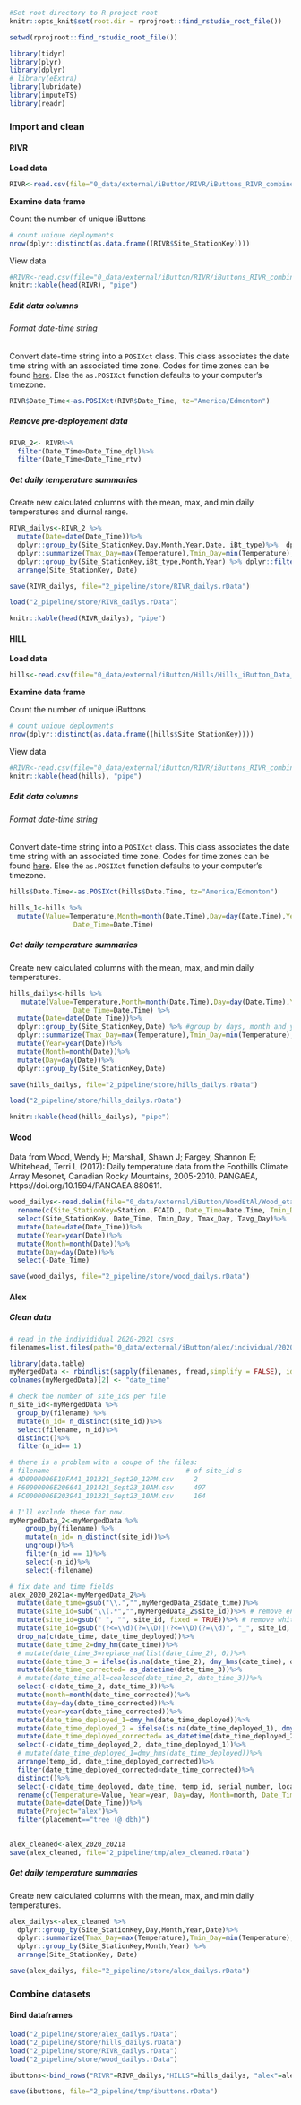 ```r
#Set root directory to R project root
knitr::opts_knit$set(root.dir = rprojroot::find_rstudio_root_file())

setwd(rprojroot::find_rstudio_root_file())
``` 

```r
library(tidyr)
library(plyr)
library(dplyr)
# library(eExtra)
library(lubridate)
library(imputeTS)
library(readr)
```

### Import and clean {.unnumbered}

#### RIVR {.unnumbered}

**Load data**

```r
RIVR<-read.csv(file="0_data/external/iButton/RIVR/iButtons_RIVR_combined_April7_2022_no_extremes.csv")
```

**Examine data frame**

Count the number of unique iButtons

```r
# count unique deployments
nrow(dplyr::distinct(as.data.frame((RIVR$Site_StationKey))))
```

View data

```r
#RIVR<-read.csv(file="0_data/external/iButton/RIVR/iButtons_RIVR_combined_April7_2022_no_extremes.csv")
knitr::kable(head(RIVR), "pipe") 
```

##### Edit data columns {.unnumbered}

###### Format date-time string {.unnumbered}

Convert date-time string into a `POSIXct` class. This class associates the date time string with an associated time zone. Codes for time zones can be found [here](https://en.wikipedia.org/wiki/List_of_tz_database_time_zones). Else the `as.POSIXct` function defaults to your computer's timezone.

```r
RIVR$Date_Time<-as.POSIXct(RIVR$Date_Time, tz="America/Edmonton")
```

##### Remove pre-deployement data {.unnumbered}

```r
RIVR_2<- RIVR%>%
  filter(Date_Time>Date_Time_dpl)%>%
  filter(Date_Time<Date_Time_rtv)
```


##### Get daily temperature summaries {.unnumbered}

Create new calculated columns with the mean, max, and min daily temperatures and diurnal range. 

```r
RIVR_dailys<-RIVR_2 %>% 
  mutate(Date=date(Date_Time))%>%
  dplyr::group_by(Site_StationKey,Day,Month,Year,Date, iBt_type)%>%  dplyr::mutate(Temperature=Value) %>%
  dplyr::summarize(Tmax_Day=max(Temperature),Tmin_Day=min(Temperature),Tavg_Day=mean(Temperature))%>%
  dplyr::group_by(Site_StationKey,iBt_type,Month,Year) %>% dplyr::filter(!iBt_type=="EXTRA-TOP")%>%
  arrange(Site_StationKey, Date)

save(RIVR_dailys, file="2_pipeline/store/RIVR_dailys.rData")
```



```r
load("2_pipeline/store/RIVR_dailys.rData")

knitr::kable(head(RIVR_dailys), "pipe") 
```


#### HILL {.unnumbered}

**Load data**

```r
hills<-read.csv(file="0_data/external/iButton/Hills/Hills_iButton_Data_Combined_Corrected_for_Deployment_no_extremes_Apr_27.csv")
```

**Examine data frame**

Count the number of unique iButtons

```r
# count unique deployments
nrow(dplyr::distinct(as.data.frame((hills$Site_StationKey))))
```

View data

```r
#RIVR<-read.csv(file="0_data/external/iButton/RIVR/iButtons_RIVR_combined_April7_2022_no_extremes.csv")
knitr::kable(head(hills), "pipe") 
```

##### Edit data columns {.unnumbered}

###### Format date-time string {.unnumbered}

Convert date-time string into a `POSIXct` class. This class associates the date time string with an associated time zone. Codes for time zones can be found [here](https://en.wikipedia.org/wiki/List_of_tz_database_time_zones). Else the `as.POSIXct` function defaults to your computer's timezone.

```r
hills$Date.Time<-as.POSIXct(hills$Date.Time, tz="America/Edmonton")
```


```r
hills_1<-hills %>%
  mutate(Value=Temperature,Month=month(Date.Time),Day=day(Date.Time),Year=year(Date.Time),
                Date_Time=Date.Time) 

```


##### Get daily temperature summaries {.unnumbered}

Create new calculated columns with the mean, max, and min daily temperatures.

```r
hills_dailys<-hills %>%
   mutate(Value=Temperature,Month=month(Date.Time),Day=day(Date.Time),Year=year(Date.Time),
                Date_Time=Date.Time) %>%
  mutate(Date=date(Date_Time))%>%
  dplyr::group_by(Site_StationKey,Date) %>% #group by days, month and year
  dplyr::summarize(Tmax_Day=max(Temperature),Tmin_Day=min(Temperature),Tavg_Day=mean(Temperature))%>%
  mutate(Year=year(Date))%>%
  mutate(Month=month(Date))%>%
  mutate(Day=day(Date))%>%
  dplyr::group_by(Site_StationKey,Date) 

save(hills_dailys, file="2_pipeline/store/hills_dailys.rData")
```

```r
load("2_pipeline/store/hills_dailys.rData")

knitr::kable(head(hills_dailys), "pipe") 
```


#### Wood {-} 

Data from Wood, Wendy H; Marshall, Shawn J; Fargey, Shannon E; Whitehead, Terri L (2017): Daily temperature data from the Foothills Climate Array Mesonet, Canadian Rocky Mountains, 2005-2010. PANGAEA, https://doi.org/10.1594/PANGAEA.880611. 

```r
wood_dailys<-read.delim(file="0_data/external/iButton/WoodEtAl/Wood_etal_2017.tab",  header=T, sep="\t", skip = 23)%>%
  rename(c(Site_StationKey=Station..FCAID., Date_Time=Date.Time, Tmin_Day=TnTnTn.day.min...C., Tmax_Day=TxTxTx.day.max...C., Tavg_Day=TTT.daily.m...C.))%>%
  select(Site_StationKey, Date_Time, Tmin_Day, Tmax_Day, Tavg_Day)%>%
  mutate(Date=date(Date_Time))%>%
  mutate(Year=year(Date))%>%
  mutate(Month=month(Date))%>%
  mutate(Day=day(Date))%>%
  select(-Date_Time)

save(wood_dailys, file="2_pipeline/store/wood_dailys.rData")
```


#### Alex {-}

##### Clean data {-}

```r
# read in the individidual 2020-2021 csvs
filenames=list.files(path="0_data/external/iButton/alex/individual/2020_2021", full.names=TRUE)

library(data.table)
myMergedData <- rbindlist(sapply(filenames, fread,simplify = FALSE), idcol = 'filename')
colnames(myMergedData)[2] <- "date_time"

# check the number of site_ids per file
n_site_id<-myMergedData %>%
  group_by(filename) %>%
  mutate(n_id= n_distinct(site_id))%>%
  select(filename, n_id)%>%
  distinct()%>%
  filter(n_id== 1)

# there is a problem with a coupe of the files:
# filename	                                # of site_id's
# 4D0000006E19FA41_101321_Sept20_12PM.csv	  2
# F60000006E206641_101421_Sept23_10AM.csv	  497
# FC0000006E203941_101321_Sept23_10AM.csv	  164

# I'll exclude these for now. 
myMergedData_2<-myMergedData %>%
    group_by(filename) %>%
    mutate(n_id= n_distinct(site_id))%>%
    ungroup()%>%
    filter(n_id == 1)%>%
    select(-n_id)%>%
    select(-filename)

# fix date and time fields 
alex_2020_2021a<-myMergedData_2%>%
  mutate(date_time=gsub("\\.","",myMergedData_2$date_time))%>%
  mutate(site_id=sub("\\(.*","",myMergedData_2$site_id))%>% # remove entore string after (
  mutate(site_id=gsub(" ", "", site_id, fixed = TRUE))%>% # remove white space
  mutate(site_id=gsub("(?<=\\d)(?=\\D)|(?<=\\D)(?=\\d)", "_", site_id, perl = TRUE)) %>% # add _ between digits and letters
  drop_na(c(date_time, date_time_deployed))%>%
  mutate(date_time_2=dmy_hm(date_time))%>%
  # mutate(date_time_3=replace_na(list(date_time_2), 0))%>%
  mutate(date_time_3 = ifelse(is.na(date_time_2), dmy_hms(date_time), date_time_2))%>%
  mutate(date_time_corrected= as_datetime(date_time_3))%>%
  # mutate(date_time_all=coalesce(date_time_2, date_time_3))%>%
  select(-c(date_time_2, date_time_3))%>%
  mutate(month=month(date_time_corrected))%>%
  mutate(day=day(date_time_corrected))%>%
  mutate(year=year(date_time_corrected))%>%
  mutate(date_time_deployed_1=dmy_hm(date_time_deployed))%>%
  mutate(date_time_deployed_2 = ifelse(is.na(date_time_deployed_1), dmy_hms(date_time_deployed), date_time_deployed_1))%>%
  mutate(date_time_deployed_corrected= as_datetime(date_time_deployed_2))%>%
  select(-c(date_time_deployed_2, date_time_deployed_1))%>%
  # mutate(date_time_deployed_1=dmy_hms(date_time_deployed))%>%
  arrange(temp_id, date_time_deployed_corrected)%>%
  filter(date_time_deployed_corrected<date_time_corrected)%>%
  distinct()%>%
  select(-c(date_time_deployed, date_time, temp_id, serial_number, location))%>%
  rename(c(Temperature=Value, Year=year, Day=day, Month=month, Date_Time=date_time_corrected,  Date_Time_dpl=date_time_deployed_corrected, Site_StationKey=site_id ))%>%
  mutate(Date=date(Date_Time))%>%
  mutate(Project="alex")%>%
  filter(placement=="tree (@ dbh)")
 

alex_cleaned<-alex_2020_2021a
save(alex_cleaned, file="2_pipeline/tmp/alex_cleaned.rData")

```


##### Get daily temperature summaries {.unnumbered}

Create new calculated columns with the mean, max, and min daily temperatures. 

```r
alex_dailys<-alex_cleaned %>% 
  dplyr::group_by(Site_StationKey,Day,Month,Year,Date)%>%
  dplyr::summarize(Tmax_Day=max(Temperature),Tmin_Day=min(Temperature),Tavg_Day=mean(Temperature))%>% 
  dplyr::group_by(Site_StationKey,Month,Year) %>% 
  arrange(Site_StationKey, Date)

save(alex_dailys, file="2_pipeline/store/alex_dailys.rData")
```


### Combine datasets {.unnumbered}

#### **Bind dataframes**

```r

load("2_pipeline/store/alex_dailys.rData")
load("2_pipeline/store/hills_dailys.rData")
load("2_pipeline/store/RIVR_dailys.rData")
load("2_pipeline/store/wood_dailys.rData")

ibuttons<-bind_rows("RIVR"=RIVR_dailys,"HILLS"=hills_dailys, "alex"=alex_dailys, "wood"=wood_dailys, .id="Project")

save(ibuttons, file="2_pipeline/tmp/ibuttons.rData")
```

